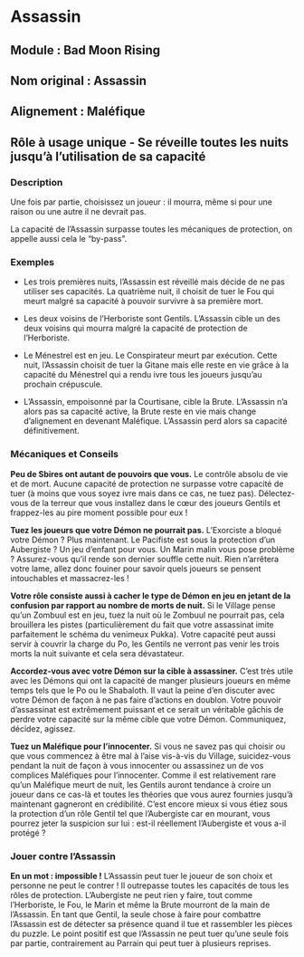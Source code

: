 # Assassin

## Module : Bad Moon Rising

## Nom original : Assassin

## Alignement : Maléfique

## Rôle à usage unique - Se réveille toutes les nuits jusqu’à l’utilisation de sa capacité

### Description

Une fois par partie, choisissez un joueur : il mourra, même si pour une raison ou une autre il ne devrait pas.

La capacité de l’Assassin surpasse toutes les mécaniques de protection, on appelle aussi cela le “by-pass".

### Exemples

- Les trois premières nuits, l’Assassin est réveillé mais décide de ne pas utiliser ses capacités. La quatrième nuit, il choisit de tuer le Fou qui meurt malgré sa capacité à pouvoir survivre à sa première mort.

- Les deux voisins de l’Herboriste sont Gentils. L’Assassin cible un des deux voisins qui mourra malgré la capacité de protection de l’Herboriste.

- Le Ménestrel est en jeu. Le Conspirateur meurt par exécution. Cette nuit, l’Assassin choisit de tuer la Gitane mais elle reste en vie grâce à la capacité du Ménestrel qui a rendu ivre tous les joueurs jusqu’au prochain crépuscule.

- L’Assassin, empoisonné par la Courtisane, cible la Brute. L’Assassin n’a alors pas sa capacité active, la Brute reste en vie mais change d’alignement en devenant Maléfique. L’Assassin perd alors sa capacité définitivement.

### Mécaniques et Conseils

**Peu de Sbires ont autant de pouvoirs que vous.** Le contrôle absolu de vie et de mort. Aucune capacité de protection ne surpasse votre capacité de tuer (à moins que vous soyez ivre mais dans ce cas, ne tuez pas). Délectez-vous de la terreur que vous installez dans le cœur des joueurs Gentils et frappez-les au pire moment possible pour eux !

**Tuez les joueurs que votre Démon ne pourrait pas.** L’Exorciste a bloqué votre Démon ? Plus maintenant. Le Pacifiste est sous la protection d’un Aubergiste ? Un jeu d’enfant pour vous. Un Marin malin vous pose problème ? Assurez-vous qu’il rende son dernier souffle cette nuit. Rien n’arrêtera votre lame, allez donc fouiner pour savoir quels joueurs se pensent intouchables et massacrez-les !

**Votre rôle consiste aussi à cacher le type de Démon en jeu en jetant de la confusion par rapport au nombre de morts de nuit.** Si le Village pense qu’un Zombuul est en jeu, tuez la nuit où le Zombuul ne pourrait pas, cela brouillera les pistes (particulièrement du fait que votre assassinat imite parfaitement le schéma du venimeux Pukka). Votre capacité peut aussi servir à couvrir la charge du Po, les Gentils ne verront pas venir les trois morts la nuit suivante et cela sera dévastateur.

**Accordez-vous avec votre Démon sur la cible à assassiner.** C’est très utile avec les Démons qui ont la capacité de manger plusieurs joueurs en même temps tels que le Po ou le Shabaloth. Il vaut la peine d’en discuter avec votre Démon de façon à ne pas faire d’actions en doublon. Votre pouvoir d’assassinat est extrêmement puissant et ce serait un véritable gâchis de perdre votre capacité sur la même cible que votre Démon. Communiquez, décidez, agissez.

**Tuez un Maléfique pour l’innocenter.** Si vous ne savez pas qui choisir ou que vous commencez à être mal à l’aise vis-à-vis du Village, suicidez-vous pendant la nuit de façon à vous innocenter ou assassinez un de vos complices Maléfiques pour l’innocenter. Comme il est relativement rare qu’un Maléfique meurt de nuit, les Gentils auront tendance à croire un joueur dans ce cas-là et toutes les théories que vous aurez fournies jusqu’à maintenant gagneront en crédibilité. C’est encore mieux si vous étiez sous la protection d’un rôle Gentil tel que l’Aubergiste car en mourant, vous pourrez jeter la suspicion sur lui : est-il réellement l’Aubergiste et vous a-il protégé ?

### Jouer contre l’Assassin

**En un mot : impossible !** L’Assassin peut tuer le joueur de son choix et personne ne peut le contrer ! Il outrepasse toutes les capacités de tous les rôles de protection. L’Aubergiste ne peut rien y faire, tout comme l’Herboriste, le Fou, le Marin et même la Brute mourront de la main de l’Assassin. En tant que Gentil, la seule chose à faire pour combattre l’Assassin est de détecter sa présence quand il tue et rassembler les pièces du puzzle. Le point positif est que l’Assassin ne peut tuer qu’une seule fois par partie, contrairement au Parrain qui peut tuer à plusieurs reprises.

